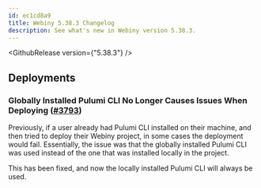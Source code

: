 ```yaml
---
id: ec1cd8a9
title: Webiny 5.38.3 Changelog
description: See what's new in Webiny version 5.38.3.
---
```


<GithubRelease version={"5.38.3"} />

## Deployments

### Globally Installed Pulumi CLI No Longer Causes Issues When Deploying ([#3793](https://github.com/webiny/webiny-js/pull/3793))

Previously, if a user already had Pulumi CLI installed on their machine, and then tried to deploy their Webiny project, in some cases the deployment would fail. Essentially, the issue was that the globally installed Pulumi CLI was used instead of the one that was installed locally in the project. 

This has been fixed, and now the locally installed Pulumi CLI will always be used.
